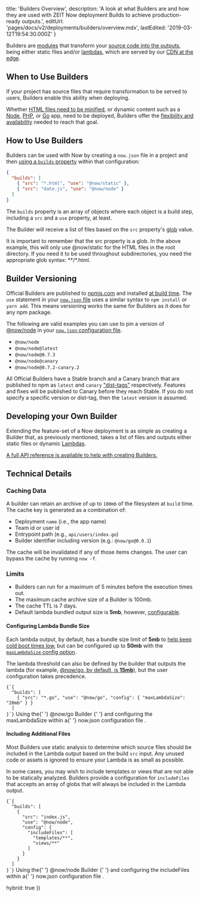 
  title: 'Builders Overview',
  description:
    'A look at what Builders are and how they are used with ZEIT Now deployment Builds to achieve production-ready outputs.',
  editUrl: 'pages/docs/v2/deployments/builders/overview.mdx',
  lastEdited: '2019-03-12T19:54:30.000Z'
}

Builders are [modules](https://zeit.co/docs/v2/deployments/builders/developer-guide/) that transform your [source code into the outputs](/docs/v2/deployments/builds#sources-and-outputs), being either static files and/or [lambdas](https://zeit.co/docs/v2/deployments/concepts/lambdas/), which are served by our [CDN at the edge](https://zeit.co/docs/v2/domains-and-aliases/cdn/).

## When to Use Builders

If your project has source files that require transformation to be served to users, Builders enable this ability when deploying.

Whether [HTML files need to be minified](/docs/v2/deployments/official-builders/html-minifier-now-html-minifier), or dynamic content such as a [Node](/docs/v2/deployments/official-builders/node-js-now-node), [PHP](/docs/v2/deployments/official-builders/php-now-php), or [Go](/docs/v2/deployments/official-builders/go-now-go) app, need to be deployed, Builders offer the [flexibility and availability](/docs/v2/deployments/builders/developer-guide) needed to reach that goal.

## How to Use Builders

Builders can be used with Now by creating a `now.json` file in a project and then [using a `builds` property](/docs/v2/deployments/builds) within that configuration:

```json
{
  "builds": [
    { "src": "*.html", "use": "@now/static" },
    { "src": "date.js", "use": "@now/node" }
  ]
}
```

The `builds` property is an array of objects where each object is a build step, including a `src` and a `use` property, at least.

The Builder will receive a list of files based on the `src` property's [glob](<https://en.wikipedia.org/wiki/Glob_(programming)>) value.

<Note>It is important to remember that the <InlineCode>src</InlineCode> property is a glob. In the above example, this will only use <InlineCode>@now/static</InlineCode> for the HTML files in the root directory. If you need it to be used throughout subdirectories, you need the appropriate glob syntax: <InlineCode>**/*.html</InlineCode>.</Note>

## Builder Versioning

Official Builders are published to [npmjs.com](https://npmjs.com) and installed [at build time](/docs/v2/deployments/concepts/lifecycle/#builds-lifecycle). The `use` statement in your [`now.json` file](/docs/v2/deployments/configuration) uses a similar syntax to `npm install` or `yarn add`. This means versioning works the same for Builders as it does for any npm package.

The following are valid examples you can use to pin a version of [@now/node](https://www.npmjs.com/package/@now/node?activeTab=versions) in your [`now.json` configuration file](/docs/v2/deployments/configuration/#builds).

- `@now/node`
- `@now/node@latest`
- `@now/node@0.7.3`
- `@now/node@canary`
- `@now/node@0.7.2-canary.2`

All Official Builders have a Stable branch and a Canary branch that are published to npm as `latest` and `canary` ["dist-tags"](https://docs.npmjs.com/adding-dist-tags-to-packages) respectively. Features and fixes will be published to Canary before they reach Stable. If you do not specify a specific version or dist-tag, then the `latest` version is assumed.

## Developing your Own Builder

Extending the feature-set of a Now deployment is as simple as creating a Builder that, as previously mentioned, takes a list of files and outputs either static files or dynamic [Lambdas](/docs/v2/deployments/concepts/lambdas).

[A full API reference is available to help with creating Builders.](/docs/v2/deployments/builders/developer-guide)

## Technical Details

### Caching Data

A builder can retain an archive of up to `100mb` of the filesystem at `build` time. The cache key is generated as a combination of:

- Deployment `name` (i.e., the app name)
- Team id or user id
- Entrypoint path (e.g., `api/users/index.go`)
- Builder identifier including version (e.g.: `@now/go@0.0.1`)

The cache will be invalidated if any of those items changes. The user can bypass the cache by running `now -f`.

### Limits

- Builders can run for a maximum of 5 minutes before the execution times out.
- The maximum cache archive size of a Builder is 100mb.
- The cache TTL is 7 days.
- Default lambda bundled output size is **5mb**, however, [configurable](#configuring-lambda-bundle-size).

#### Configuring Lambda Bundle Size

Each lambda output, by default, has a bundle size limit of **5mb** to [help keep cold boot times low](/docs/v2/deployments/concepts/lambdas#maximum-bundle-size), but can be configured up to **50mb** with the [`maxLambdaSize` config option](/docs/v2/deployments/concepts/lambdas#maximum-bundle-size).

The lambda threshold can also be defined by the builder that outputs the lambda (for example, [@now/go, by default, is **15mb**](/docs/v2/deployments/official-builders/go-now-go#maximum-lambda-bundle-size)), but the user configuration takes precedence.

<Example>
  <Code lang="json">{`{
  "builds": [
    { "src": "*.go", "use": "@now/go", "config": { "maxLambdaSize": "20mb" } }
  ]
}`}</Code>
  <Caption>
    Using the{' '}
    <GenericLink href="/docs/v2/deployments/official-builders/go-now-go">
      @now/go Builder
    </GenericLink>{' '}
    and configuring the <InlineCode>maxLambdaSize</InlineCode> within a{' '}
    <GenericLink href="/docs/v2/deployments/configuration#builds">
      now.json configuration file
    </GenericLink>
    .
  </Caption>
</Example>

#### Including Additional Files

Most Builders use static analysis to determine which source files should be included in the Lambda output based on the build `src` input. Any unused code or assets is ignored to ensure your Lambda is as small as possible.

In some cases, you may wish to include templates or views that are not able to be statically analyzed. Builders provide a configuration for `includeFiles` that accepts an array of globs that will always be included in the Lambda output.

<Example>
  <Code lang="json">{`{
  "builds": [
    {
      "src": "index.js",
      "use": "@now/node",
      "config": {
        "includeFiles": [
          "templates/**",
          "views/**"
        ]
      }
    }
  ]
}`}</Code>
  <Caption>
    Using the{' '}
    <GenericLink href="/docs/v2/deployments/official-builders/node-js-now-node/">
      @now/node Builder
    </GenericLink>{' '}
    and configuring the <InlineCode>includeFiles</InlineCode> within a{' '}
    <GenericLink href="/docs/v2/deployments/configuration#builds">
      now.json configuration file
    </GenericLink>
    .
  </Caption>
</Example>

  hybrid: true
})
